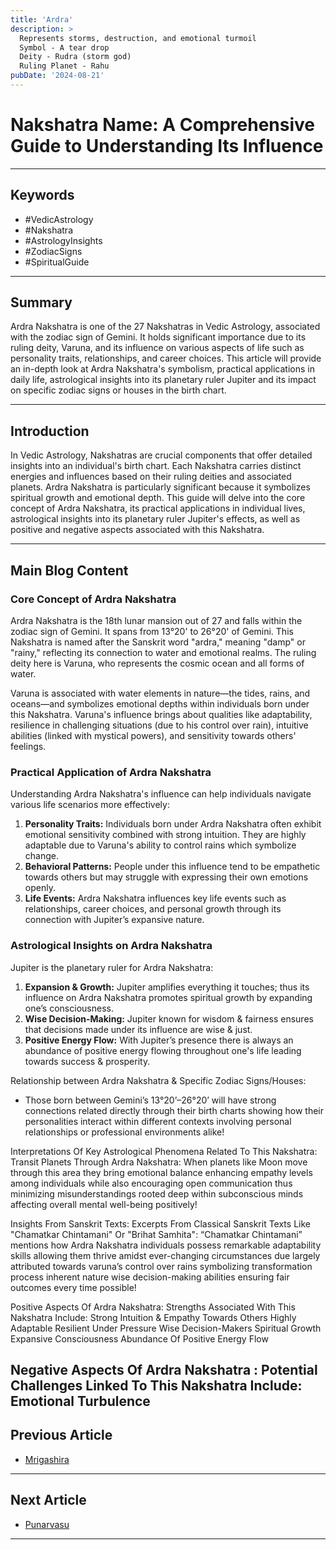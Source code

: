 ```yaml
---
title: 'Ardra'
description: >
  Represents storms, destruction, and emotional turmoil
  Symbol - A tear drop
  Deity - Rudra (storm god)
  Ruling Planet - Rahu
pubDate: '2024-08-21'
---
```


# Nakshatra Name: A Comprehensive Guide to Understanding Its Influence

---

## Keywords
- #VedicAstrology
- #Nakshatra
- #AstrologyInsights
- #ZodiacSigns
- #SpiritualGuide

---

## Summary
Ardra Nakshatra is one of the 27 Nakshatras in Vedic Astrology, associated with the zodiac sign of Gemini. It holds significant importance due to its ruling deity, Varuna, and its influence on various aspects of life such as personality traits, relationships, and career choices. This article will provide an in-depth look at Ardra Nakshatra's symbolism, practical applications in daily life, astrological insights into its planetary ruler Jupiter and its impact on specific zodiac signs or houses in the birth chart.

---

## Introduction
In Vedic Astrology, Nakshatras are crucial components that offer detailed insights into an individual's birth chart. Each Nakshatra carries distinct energies and influences based on their ruling deities and associated planets. Ardra Nakshatra is particularly significant because it symbolizes spiritual growth and emotional depth. This guide will delve into the core concept of Ardra Nakshatra, its practical applications in individual lives, astrological insights into its planetary ruler Jupiter's effects, as well as positive and negative aspects associated with this Nakshatra.

---

## Main Blog Content

### Core Concept of Ardra Nakshatra
Ardra Nakshatra is the 18th lunar mansion out of 27 and falls within the zodiac sign of Gemini. It spans from 13°20' to 26°20' of Gemini. This Nakshatra is named after the Sanskrit word "ardra," meaning "damp" or "rainy," reflecting its connection to water and emotional realms. The ruling deity here is Varuna, who represents the cosmic ocean and all forms of water.

Varuna is associated with water elements in nature—the tides, rains, and oceans—and symbolizes emotional depths within individuals born under this Nakshatra. Varuna's influence brings about qualities like adaptability, resilience in challenging situations (due to his control over rain), intuitive abilities (linked with mystical powers), and sensitivity towards others' feelings.

### Practical Application of Ardra Nakshatra
Understanding Ardra Nakshatra's influence can help individuals navigate various life scenarios more effectively:

1. **Personality Traits:** Individuals born under Ardra Nakshatra often exhibit emotional sensitivity combined with strong intuition. They are highly adaptable due to Varuna's ability to control rains which symbolize change.
2. **Behavioral Patterns:** People under this influence tend to be empathetic towards others but may struggle with expressing their own emotions openly.
3. **Life Events:** Ardra Nakshatra influences key life events such as relationships, career choices, and personal growth through its connection with Jupiter’s expansive nature.

### Astrological Insights on Ardra Nakshatra
Jupiter is the planetary ruler for Ardra Nakshatra:
1. **Expansion & Growth:** Jupiter amplifies everything it touches; thus its influence on Ardra Nakshatra promotes spiritual growth by expanding one’s consciousness.
2. **Wise Decision-Making:** Jupiter known for wisdom & fairness ensures that decisions made under its influence are wise & just.
3. **Positive Energy Flow:** With Jupiter’s presence there is always an abundance of positive energy flowing throughout one's life leading towards success & prosperity.

Relationship between Ardra Nakshatra & Specific Zodiac Signs/Houses:
- Those born between Gemini’s 13°20’–26°20’ will have strong connections related directly through their birth charts showing how their personalities interact within different contexts involving personal relationships or professional environments alike!

Interpretations Of Key Astrological Phenomena Related To This Nakshatra:
Transit Planets Through Ardra Nakshatra:
When planets like Moon move through this area they bring emotional balance enhancing empathy levels among individuals while also encouraging open communication thus minimizing misunderstandings rooted deep within subconscious minds affecting overall mental well-being positively!

Insights From Sanskrit Texts:
Excerpts From Classical Sanskrit Texts Like "Chamatkar Chintamani" Or "Brihat Samhita":
“Chamatkar Chintamani” mentions how Ardra Nakshatra individuals possess remarkable adaptability skills allowing them thrive amidst ever-changing circumstances due largely attributed towards varuna’s control over rains symbolizing transformation process inherent nature wise decision-making abilities ensuring fair outcomes every time possible!

Positive Aspects Of Ardra Nakshatra:
Strengths Associated With This Nakshatra Include:
Strong Intuition & Empathy Towards Others Highly Adaptable Resilient Under Pressure Wise Decision-Makers Spiritual Growth Expansive Consciousness Abundance Of Positive Energy Flow

Negative Aspects Of Ardra Nakshatra :
Potential Challenges Linked To This Nakshatra Include:
Emotional Turbulence
---

## Previous Article
- [Mrigashira](/blogs-md/05_Nakshatra/0505_Mrigashira.mdx)

---

## Next Article
- [Punarvasu](/blogs-md/05_Nakshatra/0507_Punarvasu.mdx)

---
